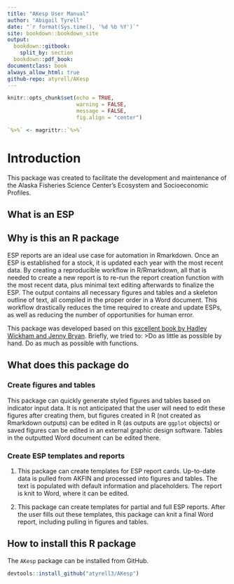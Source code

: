 ```yaml
---
title: "AKesp User Manual"
author: "Abigail Tyrell"
date: "`r format(Sys.time(), '%d %b %Y')`"
site: bookdown::bookdown_site
output: 
  bookdown::gitbook:
    split_by: section
  bookdown::pdf_book:
documentclass: book
always_allow_html: true
github-repo: atyrell/AKesp
---
```

```r
knitr::opts_chunk$set(echo = TRUE,
                      warning = FALSE,
                      message = FALSE,
                      fig.align = "center")

`%>%` <- magrittr::`%>%`
```

# Introduction

This package was created to facilitate the development and maintenance of the Alaska Fisheries Science Center's Ecosystem and Socioeconomic Profiles.

## What is an ESP

## Why is this an R package

ESP reports are an ideal use case for automation in Rmarkdown. Once an ESP is established for a stock, it is updated each year with the most recent data. By creating a reproducible workflow in R/Rmarkdown, all that is needed to create a new report is to re-run the report creation function with the most recent data, plus minimal text editing afterwards to finalize the ESP. The output contains all necessary figures and tables and a skeleton outline of text, all compiled in the proper order in a Word document. This workflow drastically reduces the time required to create and update ESPs, as well as reducing the number of opportunities for human error. 

This package was developed based on this [excellent book by Hadley Wickham and Jenny Bryan](https://r-pkgs.org/). Briefly, we tried to:
>Do as little as possible by hand. Do as much as possible with functions. 

## What does this package do

### Create figures and tables

This package can quickly generate styled figures and tables based on indicator input data. It is not anticipated that the user will need to edit these figures after creating them, but figures created in R (not created as Rmarkdown outputs) can be edited in R (as outputs are `ggplot` objects) or saved figures can be edited in an external graphic design software. Tables in the outputted Word document can be edited there.

### Create ESP templates and reports

1. This package can create templates for ESP report cards. Up-to-date data is pulled from AKFIN and processed into figures and tables. The text is populated with default information and placeholders. The report is knit to Word, where it can be edited.

2. This package can create templates for partial and full ESP reports. After the user fills out these templates, this package can knit a final Word report, including pulling in figures and tables. 

## How to install this R package

The `AKesp` package can be installed from GitHub.

```r
devtools::install_github("atyrell3/AKesp")
```
